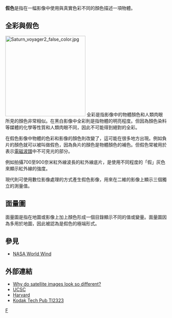 {{NoteTA
|T=zh-cn:伪彩;zh-tw:假色;
|1=zh-cn:伪彩;zh-tw:假色;
|G1=Science
}}
{{stack|[[File:False-color-image.png|frame]]和[[巴爾的摩|巴爾的摩]]的假色衛星影像]][[Image:True-color-image.png|frame]] }}
'''假色'''是指在一幅影像中使用與真實色彩不同的顏色描述一項物體。

==全彩與假色==
[[Image:Saturn_voyager2_false_color.jpg|250px]]
全彩是指影像中的物體顏色和人類肉眼所見的顏色非常相似。在黑白影像中全彩則是指物體的明亮程度。但因為顏色染料等媒體的化學等性質和人類肉眼不同，因此不可能得到絕對的全彩。

在假色影像中物體的色彩和影像的顏色則改變了，這可能在很多地方出現。例如負片的顏色就可以被叫做假色，因為負片的顏色是物體顏色的補色。但假色常被用於表示[[電磁波譜|電磁波譜]]中不可見光的部分。

例如拍攝700至900奈米紅外線波長的紅外線底片，是使用不同程度的「假」灰色來顯示紅外線的強度。

現代則可使用數位影像處理的方式產生假色影像，用來在二維的影像上顯示三個獨立的測量值。

==面量圖==
{{main|面量圖}}
面量圖是指在地圖或影像上加上顏色形成一個目錄顯示不同的值或變量。面量圖因為多用於地圖，因此被認為是假色的極端形式。 

==參見==
*[[NASA_World_Wind|NASA World Wind]]

==外部連結==
* [https://web.archive.org/web/20100325093705/http://landsat.gsfc.nasa.gov/education/compositor/ Why do satellite images look so different?]
* [https://web.archive.org/web/20141021055508/http://www.es.ucsc.edu/~hyperwww/chevron/whatisrs6.html  UCSC]
* [http://chandra.harvard.edu/photo/false_color.html  Harvard]{{Wayback|url=http://chandra.harvard.edu/photo/false_color.html |date=20110902141114 }}
* [http://www.kodak.com/global/en/professional/support/techPubs/ti2323/ti2323.jhtml Kodak Tech Pub TI2323] {{Wayback|url=http://www.kodak.com/global/en/professional/support/techPubs/ti2323/ti2323.jhtml |date=20160602164927 }}

{{顏色主題}}
[[Category:顏色|F]]